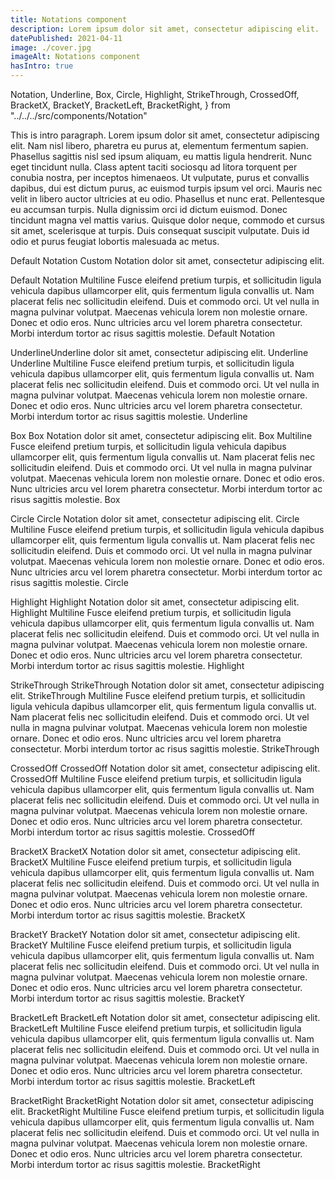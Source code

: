 ```yaml
---
title: Notations component
description: Lorem ipsum dolor sit amet, consectetur adipiscing elit.
datePublished: 2021-04-11
image: ./cover.jpg
imageAlt: Notations component
hasIntro: true
---
```


  Notation,
  Underline,
  Box,
  Circle,
  Highlight,
  StrikeThrough,
  CrossedOff,
  BracketX,
  BracketY,
  BracketLeft,
  BracketRight,
} from "../../../src/components/Notation"

<Intro>
  This is intro paragraph. Lorem ipsum dolor sit amet, consectetur adipiscing
  elit. Nam nisl libero, pharetra eu purus at, elementum fermentum sapien.
  Phasellus sagittis nisl sed ipsum aliquam, eu mattis ligula hendrerit. Nunc
  eget tincidunt nulla. Class aptent taciti sociosqu ad litora torquent per
  conubia nostra, per inceptos himenaeos. Ut vulputate, purus et convallis
  dapibus, dui est dictum purus, ac euismod turpis ipsum vel orci. Mauris nec
  velit in libero auctor ultricies at eu odio. Phasellus et nunc erat.
  Pellentesque eu accumsan turpis. Nulla dignissim orci id dictum euismod. Donec
  tincidunt magna vel mattis varius. Quisque dolor neque, commodo et cursus sit
  amet, scelerisque at turpis. Duis consequat suscipit vulputate. Duis id odio
  et purus feugiat lobortis malesuada ac metus.
</Intro>

<TableOfContents
  items={props.tableOfContentsItems}
  ids={props.tableOfContentsHeaderIds}
/>

Default Notation <Notation color="red" animationDelay="1000" animationDuration="10000">Custom Notation</Notation> dolor sit amet, consectetur adipiscing elit.

Default Notation <Notation>Multiline Fusce eleifend pretium turpis, et sollicitudin ligula vehicula
dapibus ullamcorper elit, quis fermentum ligula convallis ut. Nam placerat
felis nec sollicitudin eleifend. Duis et commodo orci. Ut vel nulla in magna
pulvinar volutpat. Maecenas vehicula lorem non molestie ornare. Donec et odio
eros. Nunc ultricies arcu vel lorem pharetra consectetur. Morbi interdum tortor
ac risus sagittis molestie.</Notation> Default Notation

Underline<Underline>Underline</Underline> dolor sit amet, consectetur adipiscing elit. Underline
Underline <Underline>Multiline Fusce eleifend pretium turpis, et sollicitudin ligula vehicula
dapibus ullamcorper elit, quis fermentum ligula convallis ut. Nam placerat
felis nec sollicitudin eleifend. Duis et commodo orci. Ut vel nulla in magna
pulvinar volutpat. Maecenas vehicula lorem non molestie ornare. Donec et odio
eros. Nunc ultricies arcu vel lorem pharetra consectetur. Morbi interdum tortor
ac risus sagittis molestie.</Underline> Underline

Box <Box>Box Notation</Box> dolor sit amet, consectetur adipiscing elit.
Box <Box>Multiline Fusce eleifend pretium turpis, et sollicitudin ligula vehicula
dapibus ullamcorper elit, quis fermentum ligula convallis ut. Nam placerat
felis nec sollicitudin eleifend. Duis et commodo orci. Ut vel nulla in magna
pulvinar volutpat. Maecenas vehicula lorem non molestie ornare. Donec et odio
eros. Nunc ultricies arcu vel lorem pharetra consectetur. Morbi interdum tortor
ac risus sagittis molestie.</Box> Box

Circle <Circle>Circle Notation</Circle> dolor sit amet, consectetur adipiscing elit.
Circle <Circle>Multiline Fusce eleifend pretium turpis, et sollicitudin ligula vehicula
dapibus ullamcorper elit, quis fermentum ligula convallis ut. Nam placerat
felis nec sollicitudin eleifend. Duis et commodo orci. Ut vel nulla in magna
pulvinar volutpat. Maecenas vehicula lorem non molestie ornare. Donec et odio
eros. Nunc ultricies arcu vel lorem pharetra consectetur. Morbi interdum tortor
ac risus sagittis molestie.</Circle> Circle

Highlight <Highlight>Highlight Notation</Highlight> dolor sit amet, consectetur adipiscing elit.
Highlight <Highlight>Multiline Fusce eleifend pretium turpis, et sollicitudin ligula vehicula
dapibus ullamcorper elit, quis fermentum ligula convallis ut. Nam placerat
felis nec sollicitudin eleifend. Duis et commodo orci. Ut vel nulla in magna
pulvinar volutpat. Maecenas vehicula lorem non molestie ornare. Donec et odio
eros. Nunc ultricies arcu vel lorem pharetra consectetur. Morbi interdum tortor
ac risus sagittis molestie.</Highlight> Highlight

StrikeThrough <StrikeThrough>StrikeThrough Notation</StrikeThrough> dolor sit amet, consectetur adipiscing elit.
StrikeThrough <StrikeThrough>Multiline Fusce eleifend pretium turpis, et sollicitudin ligula vehicula
dapibus ullamcorper elit, quis fermentum ligula convallis ut. Nam placerat
felis nec sollicitudin eleifend. Duis et commodo orci. Ut vel nulla in magna
pulvinar volutpat. Maecenas vehicula lorem non molestie ornare. Donec et odio
eros. Nunc ultricies arcu vel lorem pharetra consectetur. Morbi interdum tortor
ac risus sagittis molestie.</StrikeThrough> StrikeThrough

CrossedOff <CrossedOff>CrossedOff Notation</CrossedOff> dolor sit amet, consectetur adipiscing elit.
CrossedOff <CrossedOff>Multiline Fusce eleifend pretium turpis, et sollicitudin ligula vehicula
dapibus ullamcorper elit, quis fermentum ligula convallis ut. Nam placerat
felis nec sollicitudin eleifend. Duis et commodo orci. Ut vel nulla in magna
pulvinar volutpat. Maecenas vehicula lorem non molestie ornare. Donec et odio
eros. Nunc ultricies arcu vel lorem pharetra consectetur. Morbi interdum tortor
ac risus sagittis molestie.</CrossedOff> CrossedOff

BracketX <BracketX>BracketX Notation</BracketX> dolor sit amet, consectetur adipiscing elit.
BracketX <BracketX>Multiline Fusce eleifend pretium turpis, et sollicitudin ligula vehicula
dapibus ullamcorper elit, quis fermentum ligula convallis ut. Nam placerat
felis nec sollicitudin eleifend. Duis et commodo orci. Ut vel nulla in magna
pulvinar volutpat. Maecenas vehicula lorem non molestie ornare. Donec et odio
eros. Nunc ultricies arcu vel lorem pharetra consectetur. Morbi interdum tortor
ac risus sagittis molestie.</BracketX> BracketX

BracketY <BracketY>BracketY Notation</BracketY> dolor sit amet, consectetur adipiscing elit.
BracketY <BracketY>Multiline Fusce eleifend pretium turpis, et sollicitudin ligula vehicula
dapibus ullamcorper elit, quis fermentum ligula convallis ut. Nam placerat
felis nec sollicitudin eleifend. Duis et commodo orci. Ut vel nulla in magna
pulvinar volutpat. Maecenas vehicula lorem non molestie ornare. Donec et odio
eros. Nunc ultricies arcu vel lorem pharetra consectetur. Morbi interdum tortor
ac risus sagittis molestie.</BracketY> BracketY

BracketLeft <BracketLeft>BracketLeft Notation</BracketLeft> dolor sit amet, consectetur adipiscing elit.
BracketLeft <BracketLeft>Multiline Fusce eleifend pretium turpis, et sollicitudin ligula vehicula
dapibus ullamcorper elit, quis fermentum ligula convallis ut. Nam placerat
felis nec sollicitudin eleifend. Duis et commodo orci. Ut vel nulla in magna
pulvinar volutpat. Maecenas vehicula lorem non molestie ornare. Donec et odio
eros. Nunc ultricies arcu vel lorem pharetra consectetur. Morbi interdum tortor
ac risus sagittis molestie.</BracketLeft> BracketLeft

BracketRight <BracketRight>BracketRight Notation</BracketRight> dolor sit amet, consectetur adipiscing elit.
BracketRight <BracketRight>Multiline Fusce eleifend pretium turpis, et sollicitudin ligula vehicula
dapibus ullamcorper elit, quis fermentum ligula convallis ut. Nam placerat
felis nec sollicitudin eleifend. Duis et commodo orci. Ut vel nulla in magna
pulvinar volutpat. Maecenas vehicula lorem non molestie ornare. Donec et odio
eros. Nunc ultricies arcu vel lorem pharetra consectetur. Morbi interdum tortor
ac risus sagittis molestie.</BracketRight> BracketRight
